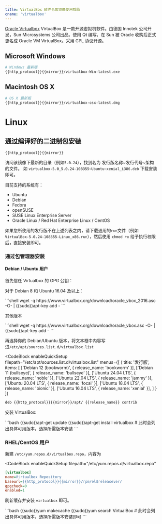 ```yaml
---
title: VirtualBox 软件仓库镜像使用帮助
cname: 'virtualbox'
---
```


[Oracle Virtualbox](https://www.virtualbox.org/) VirtualBox 是一款开源虚拟机软件。由德国 Innotek 公司开发，Sun Microsystems 公司出品。使用 Qt 编写，在 Sun 被 Oracle 收购后正式更名成 Oracle VM VirtualBox。采用 GPL 协议开源。

## Microsoft Windows

<CodeBlock>

```bash
# Windows 最新版
{{http_protocol}}{{mirror}}/virtualbox-Win-latest.exe
```

</CodeBlock>


## Macintosh OS X

<CodeBlock>

```bash
# OS X 最新版
{{http_protocol}}{{mirror}}/virtualbox-osx-latest.dmg
```

</CodeBlock>

# Linux

## 通过编译好的二进制包安装

<CodeBlock>

```
{{http_protocol}}{{mirror}}
```

</CodeBlock>

访问该镜像下最新的目录（例如`5.0.24`），找到名为 发行版名称~发行代号~架构 的文件。
如 `virtualbox-5.0_5.0.24-108355~Ubuntu~xenial_i386.deb` 下载安装即可。

目前支持的系统有：

* Ubuntu
* Debian
* Fedora
* openSUSE
* SUSE Linux Enterprise Server
* Oracle Linux / Red Hat Enterprise Linux / CentOS

如果您所使用的发行版不在上述列表之内，请下载通用的`run`文件（例如`VirtualBox-5.0.24-108355-Linux_x86.run`），然后使用 `chmod +x` 给予执行权限后，直接安装即可。

### 通过包管理器安装

#### Debian / Ubuntu 用户

首先信任 Virtualbox 的 GPG 公钥：

对于 Debian 8 和 Ubuntu 16.04 及以上：

<CodeBlock>
```shell
wget -q https://www.virtualbox.org/download/oracle_vbox_2016.asc -O- | {{sudo}}apt-key add -
```
</CodeBlock>

其他版本

<CodeBlock>
```shell
wget -q https://www.virtualbox.org/download/oracle_vbox.asc -O- | {{sudo}}apt-key add -
```
</CodeBlock>

再选择你的 Debian/Ubuntu 版本，将文本框中内容写进`/etc/apt/sources.list.d/virtualbox.list`

<CodeBlock
  enableQuickSetup
  filepath="/etc/apt/sources.list.d/virtualbox.list"
  menus={[
    {
      title: '发行版',
      items: [
        ['Debian 12 (bookworm)', { release_name: 'bookworm' }],
        ['Debian 11 (bullseye)', { release_name: 'bullseye' }],
        ['Ubuntu 24.04 LTS', { release_name: 'noble' }],
        ['Ubuntu 22.04 LTS', { release_name: 'jammy' }],
        ['Ubuntu 20.04 LTS', { release_name: 'focal' }],
        ['Ubuntu 18.04 LTS', { release_name: 'bionic' }],
        ['Ubuntu 16.04 LTS', { release_name: 'xenial' }],
      ]
    }
  ]}
>

```bash
deb {{http_protocol}}{{mirror}}/apt/ {{release_name}} contrib
```

</CodeBlock>

安装 VirtualBox:

<CodeBlock>
```bash
{{sudo}}apt-get update
{{sudo}}apt-get install virtualbox
# 此时会列出具体可用版本，选择所需版本安装
```
</CodeBlock>

### RHEL/CentOS 用户


新建 `/etc/yum.repos.d/virtualbox.repo`，内容为

<CodeBlock
  enableQuickSetup
  filepath="/etc/yum.repos.d/virtualbox.repo"
>

```ini
[virtualbox]
name=Virtualbox Repository
baseurl={{http_protocol}}{{mirror}}/rpm/el$releasever/
gpgcheck=0
enabled=1
```

</CodeBlock>

刷新缓存并安装 `virtualbox` 即可。

<CodeBlock>
```bash
{{sudo}}yum makecache
{{sudo}}yum search VirtualBox
# 此时会列出具体可用版本，选择所需版本安装即可
```
</CodeBlock>
